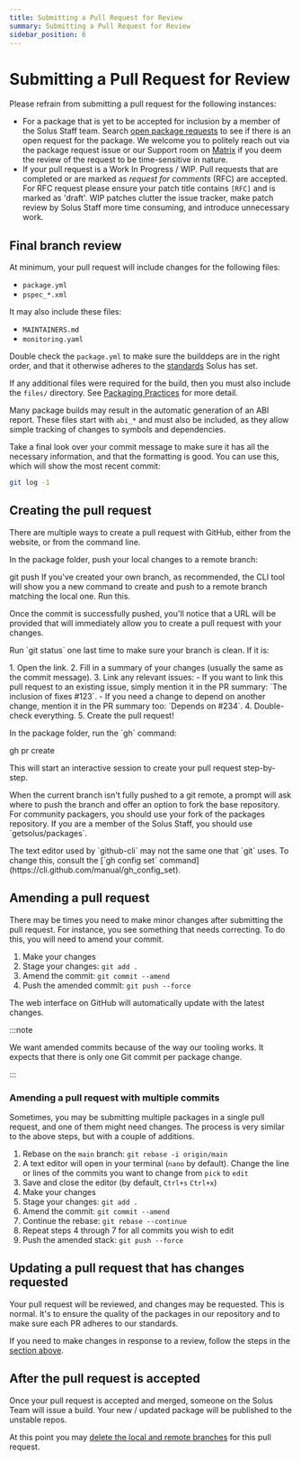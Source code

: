 ```yaml
---
title: Submitting a Pull Request for Review
summary: Submitting a Pull Request for Review
sidebar_position: 6
---
```



# Submitting a Pull Request for Review

Please refrain from submitting a pull request for the following instances:

- For a package that is yet to be accepted for inclusion by a member of the Solus Staff team. Search [open package requests](https://github.com/getsolus/packages/issues?q=label%3A%22Package+Request%22) to see if there is an open request for the package.
  We welcome you to politely reach out via the package request issue or our Support room on [Matrix](/docs/user/contributing/getting-involved#matrix-chat) if you deem the review of the request to be time-sensitive in nature.
- If your pull request is a Work In Progress / WIP. Pull requests that are completed or are marked as _request for comments_ (RFC) are accepted. For RFC request please ensure your patch title contains `[RFC]` and is marked as 'draft'. WIP patches clutter the issue tracker, make patch review by Solus Staff more time consuming, and introduce unnecessary work.

## Final branch review

At minimum, your pull request will include changes for the following files:

- `package.yml`
- `pspec_*.xml`

It may also include these files:

- `MAINTAINERS.md`
- `monitoring.yaml`

Double check the `package.yml` to make sure the builddeps are in the right order, and that it otherwise adheres to the [standards](package.yml.md) Solus has set.

If any additional files were required for the build, then you must also include the `files/` directory. See [Packaging Practices](packaging-practices.md) for more detail.

Many package builds may result in the automatic generation of an ABI report. These files start with `abi_*` and must also be included, as they allow simple tracking of changes to symbols and dependencies.

Take a final look over your commit message to make sure it has all the necessary information, and that the formatting is good. You can use this, which will show the most recent commit:

```bash
git log -1
```

## Creating the pull request

There are multiple ways to create a pull request with GitHub, either from the website, or from the command line.

<Tabs groupId="opening-prs">
  <TabItem value="website" label="Website">
    <p>In the package folder, push your local changes to a remote branch:</p>
    <CodeBlock language="bash">
      git push
    </CodeBlock>
    <Admonition type="info">
      If you've created your own branch, as recommended, the CLI tool will show you a new command to create and push to a remote branch matching the local one. Run this.
    </Admonition>
    <p>Once the commit is successfully pushed, you'll notice that a URL will be provided that will immediately allow you to create a pull request with your changes.</p>
    <p>Run `git status` one last time to make sure your branch is clean. If it is:</p>
    1. Open the link.
    2. Fill in a summary of your changes (usually the same as the commit message).
    3. Link any relevant issues:
       - If you want to link this pull request to an existing issue, simply mention it in the PR summary: `The inclusion of <somepackage> fixes #123`.
       - If you need a change to depend on another change, mention it in the PR summary too: `Depends on #234`.
    4. Double-check everything.
    5. Create the pull request!

  </TabItem>
  <TabItem value="github-cli" label="GitHub CLI">
    <p>In the package folder, run the `gh` command:</p>
    <CodeBlock language="bash">
      gh pr create
    </CodeBlock>
    <p>This will start an interactive session to create your pull request step-by-step.</p>
    <p>When the current branch isn't fully pushed to a git remote, a prompt will ask where to push the branch and offer an option to fork the base repository. For community packagers, you should use your fork of the packages repository. If you are a member of the Solus Staff, you should use `getsolus/packages`.</p>
    <Admonition type="info">
      The text editor used by `github-cli` may not the same one that `git` uses. To change this, consult the [`gh config set` command](https://cli.github.com/manual/gh_config_set).
    </Admonition>

  </TabItem>
</Tabs>

## Amending a pull request

There may be times you need to make minor changes after submitting the pull request. For instance, you see something that needs correcting. To do this, you will need to amend your commit.

1. Make your changes
2. Stage your changes: `git add .`
3. Amend the commit: `git commit --amend`
4. Push the amended commit: `git push --force`

The web interface on GitHub will automatically update with the latest changes.

:::note

We want amended commits because of the way our tooling works. It expects that there is only one Git commit per package change.

:::

### Amending a pull request with multiple commits

Sometimes, you may be submitting multiple packages in a single pull request, and one of them might need changes. The process is very similar to the above steps, but with a couple of additions.

1. Rebase on the `main` branch: `git rebase -i origin/main`
2. A text editor will open in your terminal (`nano` by default). Change the line or lines of the commits you want to change from `pick` to `edit`
3. Save and close the editor (by default, `Ctrl+s` `Ctrl+x`)
4. Make your changes
5. Stage your changes: `git add .`
6. Amend the commit: `git commit --amend`
7. Continue the rebase: `git rebase --continue`
8. Repeat steps 4 through 7 for all commits you wish to edit
9. Push the amended stack: `git push --force`

## Updating a pull request that has changes requested

Your pull request will be reviewed, and changes may be requested. This is normal. It's to ensure the quality of the packages in our repository and to make sure each PR adheres to our standards.

If you need to make changes in response to a review, follow the steps in the [section above](#amending-a-pull-request).

## After the pull request is accepted

Once your pull request is accepted and merged, someone on the Solus Team will issue a build. Your new / updated package will be published to the unstable repos.

At this point you may [delete the local and remote branches](git-basics#deleting-your-branch-after-a-pull-request-is-merged) for this pull request.
